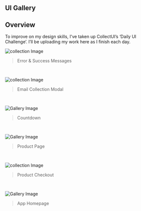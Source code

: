 
<Article>

# UI Gallery

## Overview

To improve on my design skills, I've taken up CollectUI’s ‘Daily UI Challenge’. I’ll be uploading my work here as I finish each day.

![collection Image](/ui/collection.jpg "title")
>Error & Success Messages
<br />

![collection Image](/ui/collection2.jpg "title")
> Email Collection Modal
<br />

![Gallery Image](/ui/gallery2.jpg "title")
>Countdown
<br />

![Gallery Image](/ui/gallery3.jpg "title")
>Product Page
<br />

![collection Image](/ui/collection3.jpg "title")
>Product Checkout
<br />

![Gallery Image](/ui/gallery1.jpg "title")
>App Homepage
<br />
</Article>
